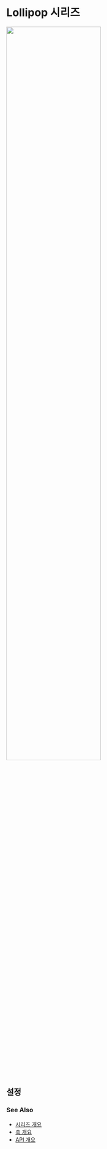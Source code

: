 # Lollipop 시리즈

<img src="/images/guide/series-lollipop-01.png" width="70%" class="border-img"/>

## 설정

### See Also

- [시리즈 개요](/guide/series)
- [축 개요](/guide/axes)
- [API 개요](/docs)